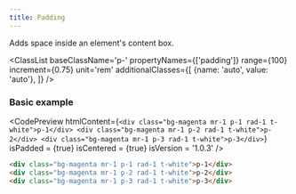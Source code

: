 ```yaml
---
title: Padding
---
```



Adds space inside an element's content box.

<ClassList 
  baseClassName='p-' 
  propertyNames={['padding']} 
  range={100} 
  increment={0.75} 
  unit='rem' 
  additionalClasses={[
    {name: 'auto', value: 'auto'},
  ]} 
/>

### Basic example

<CodePreview
  htmlContent={`
    <div class="bg-magenta mr-1 p-1 rad-1 t-white">p-1</div>
    <div class="bg-magenta mr-1 p-2 rad-1 t-white">p-2</div>
    <div class="bg-magenta mr-1 p-3 rad-1 t-white">p-3</div>
  `}
  isPadded = {true}
  isCentered = {true}
  isVersion = '1.0.3'
/>

```html
<div class="bg-magenta mr-1 p-1 rad-1 t-white">p-1</div>
<div class="bg-magenta mr-1 p-2 rad-1 t-white">p-2</div>
<div class="bg-magenta mr-1 p-3 rad-1 t-white">p-3</div>
```